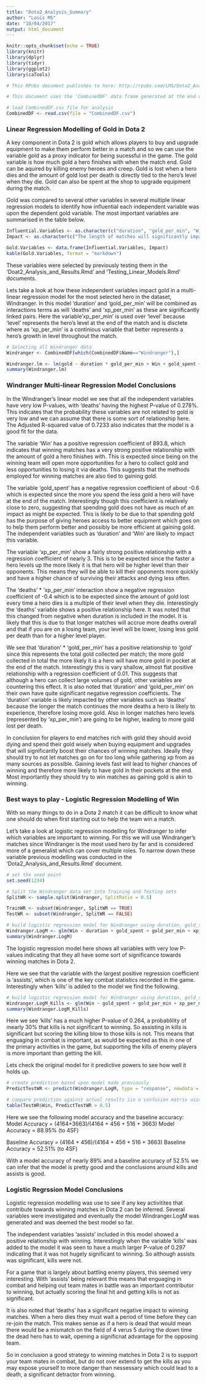 ```yaml
---
title: "Dota2_Analysis_Summary"
author: "Louis MS"
date: "10/04/2017"
output: html_document
---
```


```r
knitr::opts_chunk$set(echo = TRUE)
library(knitr)
library(dplyr)
library(tidyr)
library(ggplot2)
library(caTools)

# This RPubs document publishes to here: http://rpubs.com/LMS/Dota2_Analysis_Summary
```

```r
# This document uses the 'CombinedDF' data frame generated at the end of the  'Dota2_Data_Wrangling.Rmd' document. 

# load CombinedDF.csv file for analysis
CombinedDF <- read.csv(file = "CombinedDF.csv")
```

### Linear Regression Modelling of Gold in Dota 2

A key component in Dota 2 is gold which allows players to buy and upgrade equipment to make them perform better in a match and so we can use the variable gold as a proxy indicator for being sucessful in the game. The gold variable is how much gold a hero finishes with when the match end. Gold can be aquired by killing enemy heroes and creep. Gold is lost when a hero dies and the amount of gold lost per death is directly tied to the hero's level when they die. Gold can also be spent at the shop to upgrade equipment during the match.

Gold was compared to several other variables in several multiple linear regression models to identify how influential each independent variable was upon the dependent gold variable.  The most important variables are summarised in the table below.

```r
Influential.Variables <- as.character(c("duration", "gold_per_min", "Win", "gold_spent", "deaths", "xp_per_min", "hero_damage"))
Impact <- as.character(c("The length of matches will significantly impact the amount of gold a hero will finish with", "the rate of gold a hero gathers through the match", "Playing for a winning team will most likely produce more gold", "Spending gold will significantly impact how much a hero finishes with", "When a hero dies they lose an amount of gold", "The amount of gold lost upon death is determined by their level. Level is a discrete variable so continous variable 'xp_per_min' is used to represent level", "Killing and assisting in killing enemy heroes provide gold. The continious variable 'hero_damage' represents these two discrete variables"))

Gold.Variables <- data.frame(Influential.Variables, Impact)
kable(Gold.Variables, format = "markdown")
```

These variables were selected by previously testing them in the 'Doat2_Analysis_and_Results.Rmd' and 'Testing_Linear_Models.Rmd' documents.

Lets take a look at how these independent variables impact gold in a multi-linear regression model for the most selected hero in the dataset, Windranger. In this model 'duration' and 'gold_per_min' will be combined as interactions terms as will 'deaths' and 'xp_per_min' as these are significantly linked pairs. Here the variable'xp_per_min' is used over 'level' because 'level' represents the hero's level at the end of the match and is disctete where as 'xp_per_min' is a continious variable that better represents a hero's growth in level throughout the match.

```r
# Selecting all Windranger data
Windranger <- CombinedDF[which(CombinedDF$Name=="Windranger"),]

Windranger.lm <- lm(gold ~ duration * gold_per_min + Win + gold_spent + deaths * xp_per_min + hero_damage, data=Windranger)
summary(Windranger.lm)
```

### Windranger Multi-linear Regression Model Conclusions
In the Windranger's linear model we see that all the independent variables have very low P-values, with 'deaths' having the highest P-value of 0.278%. This indicates that the probability these variables are not related to gold is very low and we can assume that there is some sort of relationship here. The Adjusted R-squared value of 0.7233 also indicates that the model is a good fit for the data.

The variable 'Win' has a positive regression coefficient of 893.8, which indicates that winning matches has a very strong positive relationship with the amount of gold a hero finishes with. This is expected since being on the winning team will open more opportunities for a hero to collect gold and less opportunities to losing it via deaths. This suggests that the methods employed for winning matches are also tied to gaining gold.

The variable 'gold_spent' has a negative regression coefficient of about -0.6 which is expected since the more you spend the less gold a hero will have at the end of the match. Interestingly though this coefficient is relatively close to zero, suggesting that spending gold does not have as much of an impact as might be expected. This is likely to be due to that spending gold has the purpose of giving heroes access to better equipment which goes on to help them perform better and possibly be more efficient at gaining gold. The independent variables such as 'duration' and 'Win' are likely to impact this variable.

The variable 'xp_per_min' show a fairly strong positive relationship with a regression coefficient of nearly 3. This is to be expected since the faster a hero levels up the more likely it is that hero will be higher level than their opponents. This means they will be able to kill their opponents more quickly and have a higher chance of surviving their attacks and dying less often.

The 'deaths' * 'xp_per_min' interaction show a negative regression coefficient of -0.4 which is to be expected since the amount of gold lost every time a hero dies is a multiple of their level when they die. Interestingly the 'deaths' variable shows a positive relationship here. It was noted that this changed from negative when duration is included in the model. It is likely that this is due to that longer matches will accrue more deaths overall and that if you are on a losing team, your level will be lower, losing less gold per death than for a higher level player.

We see that 'duration' * 'gold_per_min' has a positive relationship to 'gold' since this represents the total gold collected per match; the more gold collected in total the more likely it is a hero will have more gold in pocket at the end of the match. Interestingly this is vary shallow, almost flat positive relationship with a regression coefficient of 0.01. This suggests that although a hero can collect large volumes of gold, other variables are countering this effect. It is also noted that 'duration' and 'gold_per_min' on their own have quite significant negative regression coefficients. The 'duration' variable is likely impacted by other variables such as 'deaths' because the longer the match continues the more deaths a hero is likely to experience, therefore losing more gold. Also in longer matches hero levels (represented by 'xp_per_min') are going to be higher, leading to more gold lost per death.

In conclusion for players to end matches rich with gold they should avoid dying and spend their gold wisely when buying equipment and upgrades that will significantly boost their chances of winning matches. Ideally they should try to not let matches go on for too long while gathering xp from as many sources as possible. Gaining levels fast will lead to higher chances of winning and therefore more likely to have gold in their pockets at the end. Most importantly they should try to win matches as gaining gold is akin to winning.

### Best ways to play - Logistic Regression Modelling of Win
With so many things to do in a Dota 2 match it can be difficult to know what one should do when first starting out to help the team win a match.

Let's take a look at logistic regression modelling for Windranger to infer which variables are important to winning. For this we will use Windranger's matches since Windranger is the most used hero by far and is considered more of a generalist which can cover multiple roles. To narrow down these variable previous modelling was conducted in the 'Dota2_Analysis_and_Results.Rmd' document.

```r
# set the seed point
set.seed(1234)

# Split the Windranger data set into Training and Testing sets
SplitWR <- sample.split(Windranger, SplitRatio = 0.5)

TrainWR <- subset(Windranger, SplitWR == TRUE)
TestWR <- subset(Windranger, SplitWR == FALSE)

# build logistic regression model for Windranger using duration, gold_spent, gold_per_min, xp_per_min, deaths, assists, hero_damage and unit_order_total
Windranger.LogM <- glm(Win ~ duration + gold_spent + gold_per_min + xp_per_min + deaths + assists + hero_damage + unit_order_total, data = TrainWR, family = binomial)
summary(Windranger.LogM)

```

The logistic regression model here shows all variables with very low P-values indicating that they all have some sort of significance towards winning matches in Dota 2.

Here we see that the variable with the largest positive regression coefficient is 'assists', which is one of the key combat statistics recorded in the game. Interestingly when 'kills' is added to the model we find the following.

```r
# build logistic regression model for Windranger using duration, gold_spent, gold_per_min, xp_per_min, deaths, assists, hero_damage and unit_order_total
Windranger.LogM_Kills <- glm(Win ~ gold_spent + gold_per_min + xp_per_min + deaths + kills + assists + hero_damage + duration * unit_order_total, data = TrainWR, family = binomial)
summary(Windranger.LogM_Kills)

```

Here we see 'kills' has a much higher P-value of 0.264, a probablility of mearly 30% that kills is not significant to winning. So assisting in kills is significant but scoring the killing blow to those kills is not. This means that enguaging in combat is important, as would be expected as this in one of the primary activities in the game, but supporting the kills of enemy players is more important than getting the kill.

Lets check the original model for it predictive powers to see how well it holds up.

```r
# create prediction based upon model made previously
PredictTestWR <- predict(Windranger.LogM, type = "response", newdata = TestWR)

# compare prediction against actual results iin a confusion matrix using a threshold of 0.5
table(TestWR$Win, PredictTestWR > 0.5)

```

Here we see the following model accuracy and the baseline accuracy:
Model Accuracy = (4164+3663)/(4164 + 456 + 516 + 3663)
Model Accuracy = 88.95% (to 4SF)

Baseline Accuracy = (4164 + 456)/(4164 + 456 + 516 + 3663)
Baseline Accuracy = 52.51% (to 4SF)

With a model accuracy of nearly 89% and a baseline accuracy of 52.5% we can infer that the model is pretty good and the conclusions around kills and assists is good.

### Logistic Regrssion Model Conclusions
Logistic regression modelling was use to see if any key activitites that contribute towards winning matches in Dota 2 can be inferred. Several variables were investigated and eventually the model Windranger.LogM was generated and was deemed the best model so far. 

The independent variables 'assists' included in this model showed a positive relationship with winning. Interestingly when the variable 'kills' was added to the model it was seen to have a much larger P-value of 0.297 indicating that it was not hugely significant to winning. So although assists was significant, kills were not. 

For a game that is largely about battling enemy players, this seemed very interesting.  With 'assists' being relevant this means that enguaging in combat and helping out team mates in battle was an important contributor to winning, but actually scoring the final hit and getting kills is not as significant. 

It is also noted that 'deaths' has a significant negative impact to winning matches. When a hero dies they must wait a period of time before they can re-join the match. This makes sense as if a hero is dead that would mean there would be a mismatch on the field of 4 verus 5 during the down time the dead hero has to wait, opening a significnat advantage for the opposing team.

So in conclusion a good strategy to winning matches in Dota 2 is to support your team mates in combat, but do not over extend to get the kills as you may expose yourself to more danger than nessessary which could lead to a death, a significant detractor from winning.


